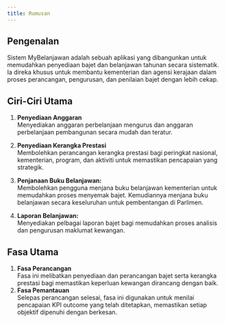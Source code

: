 ```yaml
---
title: Rumusan
---
```


## Pengenalan

Sistem MyBelanjawan adalah sebuah aplikasi yang dibangunkan untuk memudahkan penyediaan bajet dan belanjawan tahunan secara sistematik. Ia direka khusus untuk membantu kementerian dan agensi kerajaan dalam proses perancangan, pengurusan, dan penilaian bajet dengan lebih cekap.

## Ciri-Ciri Utama

1. **Penyediaan Anggaran**  
    Menyediakan anggaran perbelanjaan mengurus dan anggaran perbelanjaan pembangunan secara mudah dan teratur.

2. **Penyediaan Kerangka Prestasi**  
    Membolehkan perancangan kerangka prestasi bagi peringkat nasional, kementerian, program, dan aktiviti untuk memastikan pencapaian yang strategik.

3. **Penjanaan Buku Belanjawan:**  
    Membolehkan pengguna menjana buku belanjawan kementerian untuk memudahkan proses menyemak bajet. Kemudiannya menjana buku belanjawan secara keseluruhan untuk pembentangan di Parlimen.

4. **Laporan Belanjawan:**  
    Menyediakan pelbagai laporan bajet bagi memudahkan proses analisis dan pengurusan maklumat kewangan.

## Fasa Utama


1. **Fasa Perancangan**  
    Fasa ini melibatkan penyediaan dan perancangan bajet serta kerangka prestasi bagi memastikan keperluan kewangan dirancang dengan baik.
2. **Fasa Pemantauan**  
    Selepas perancangan selesai, fasa ini digunakan untuk menilai pencapaian KPI outcome yang telah ditetapkan, memastikan setiap objektif dipenuhi dengan berkesan.




 
